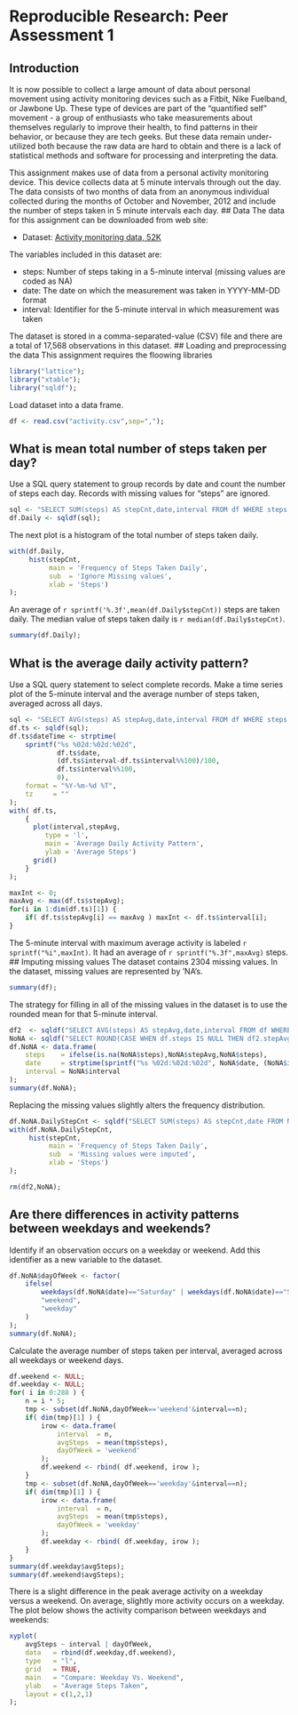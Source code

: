 # Reproducible Research: Peer Assessment 1
## Introduction

It is now possible to collect a large amount of data about personal movement using activity monitoring devices such as a Fitbit, Nike Fuelband, or Jawbone Up. These type of devices are part of the "quantified self" movement - a group of enthusiasts who take measurements about themselves regularly to improve their health, to find patterns in their behavior, or because they are tech geeks. But these data remain under-utilized both because the raw data are hard to obtain and there is a lack of statistical methods and software for processing and interpreting the data.

This assignment makes use of data from a personal activity monitoring device. This device collects data at 5 minute intervals through out the day. The data consists of two months of data from an anonymous individual collected during the months of October and November, 2012 and include the number of steps taken in 5 minute intervals each day.
## Data
The data for this assignment can be downloaded from web site:

*   Dataset: [Activity monitoring data, 52K](https://d396qusza40orc.cloudfront.net/repdata%2Fdata%2Factivity.zip)

The variables included in this dataset are:

*   steps: Number of steps taking in a 5-minute interval (missing values are coded as NA)
*   date: The date on which the measurement was taken in YYYY-MM-DD format
*   interval: Identifier for the 5-minute interval in which measurement was taken

The dataset is stored in a comma-separated-value (CSV) file and there are a total of 17,568 observations in this dataset.
## Loading and preprocessing the data
This assignment requires the floowing libraries
```r
library("lattice");
library("xtable");
library("sqldf");
```
Load dataset into a data frame.
```r
df <- read.csv("activity.csv",sep=",");
```
## What is mean total number of steps taken per day?
Use a SQL query statement to group records by date and count the number of steps each day. Records with missing values for "steps" are ignored. 
```r
sql <- "SELECT SUM(steps) AS stepCnt,date,interval FROM df WHERE steps <> 'NA' GROUP BY date";
df.Daily <- sqldf(sql);
```
The next plot is a histogram of the total number of steps taken daily.
```r
with(df.Daily,
     hist(stepCnt,
          main = 'Frequency of Steps Taken Daily',
          sub  = 'Ignore Missing values',
          xlab = 'Steps')
);
```
An average of `r sprintf('%.3f',mean(df.Daily$stepCnt))` steps are taken daily. The median value of steps taken daily is `r median(df.Daily$stepCnt)`.
```r
summary(df.Daily);
```
## What is the average daily activity pattern?
Use a SQL query statement to select complete records. Make a time series plot of the 5-minute interval and the average number of steps taken, averaged across all days. 
``` r
sql <- "SELECT AVG(steps) AS stepAvg,date,interval FROM df WHERE steps <> 'NA' GROUP BY interval";
df.ts <- sqldf(sql);
df.ts$dateTime <- strptime(
    sprintf("%s %02d:%02d:%02d", 
            df.ts$date, 
            (df.ts$interval-df.ts$interval%%100)/100, 
            df.ts$interval%%100, 
            0),
    format = "%Y-%m-%d %T", 
    tz     = ""
); 
with( df.ts,
    {
      plot(interval,stepAvg,
         type = 'l',
         main = 'Average Daily Activity Pattern',
         ylab = 'Average Steps')
      grid()        
    }
);
```
``` r
maxInt <- 0;
maxAvg <- max(df.ts$stepAvg);
for(i in 1:dim(df.ts)[1]) {
    if( df.ts$stepAvg[i] == maxAvg ) maxInt <- df.ts$interval[i];
}
```
The 5-minute interval with maximum average activity is labeled `r sprintf("%i",maxInt)`. It had an average of `r sprintf("%.3f",maxAvg)` steps.
## Imputing missing values
The dataset contains 2304 missing values.  In the dataset, missing values are represented by 'NA's.
```r
summary(df);
```
The strategy for filling in all of the missing values in the dataset is to use the rounded mean for that 5-minute interval.
```r
df2  <- sqldf("SELECT AVG(steps) AS stepAvg,date,interval FROM df WHERE steps <> 'NA' GROUP BY interval");
NoNA <- sqldf("SELECT ROUND(CASE WHEN df.steps IS NULL THEN df2.stepAvg ELSE df.steps END,0) AS steps,df2.stepAvg,df.date,df.interval FROM df JOIN df2 ON df.interval=df2.interval")
df.NoNA <- data.frame(
    steps    = ifelse(is.na(NoNA$steps),NoNA$stepAvg,NoNA$steps),
    date     = strptime(sprintf("%s %02d:%02d:%02d", NoNA$date, (NoNA$interval-NoNA$interval%%100)/100, NoNA$interval%%100, 0),format="%Y-%m-%d %T", tz=""),
    interval = NoNA$interval
);
summary(df.NoNA);
```
Replacing the missing values slightly alters the frequency distribution.
```r
df.NoNA.DailyStepCnt <- sqldf("SELECT SUM(steps) AS stepCnt,date FROM NoNA GROUP BY date");
with(df.NoNA.DailyStepCnt,
     hist(stepCnt,
          main = 'Frequency of Steps Taken Daily',
          sub  = 'Missing values were imputed',
          xlab = 'Steps')
);
```
```r
rm(df2,NoNA);
```
## Are there differences in activity patterns between weekdays and weekends?
Identify if an observation occurs on a weekday or weekend. Add this identifier as a new variable to the dataset.
```r
df.NoNA$dayOfWeek <- factor( 
    ifelse( 
        weekdays(df.NoNA$date)=="Saturday" | weekdays(df.NoNA$date)=="Sunday",
        "weekend",
        "weekday"
    )
);
summary(df.NoNA);
```
Calculate the average number of steps taken per interval, averaged across all weekdays or weekend days.
```r
df.weekend <- NULL;
df.weekday <- NULL;
for( i in 0:288 ) {
    n = i * 5;
    tmp <- subset(df.NoNA,dayOfWeek=='weekend'&interval==n);
    if( dim(tmp)[1] ) {
        irow <- data.frame(
            interval  = n, 
            avgSteps  = mean(tmp$steps), 
            dayOfWeek = 'weekend'
        );
        df.weekend <- rbind( df.weekend, irow );
    }
    tmp <- subset(df.NoNA,dayOfWeek=='weekday'&interval==n);
    if( dim(tmp)[1] ) {
        irow <- data.frame(
            interval  = n, 
            avgSteps  = mean(tmp$steps), 
            dayOfWeek = 'weekday'
        );
        df.weekday <- rbind( df.weekday, irow );
    }
}
summary(df.weekday$avgSteps);
summary(df.weekend$avgSteps);
```
There is a slight difference in the peak average activity on a weekday versus a weekend. On average, slightly more activity occurs on a weekday. The plot below shows the activity comparison between weekdays and weekends:
```r
xyplot(
    avgSteps ~ interval | dayOfWeek, 
    data   = rbind(df.weekday,df.weekend), 
    type   = "l", 
    grid   = TRUE,
    main   = "Compare: Weekday Vs. Weekend",
    ylab   = "Average Steps Taken", 
    layout = c(1,2,1)
);
```